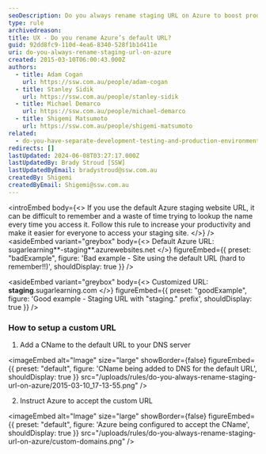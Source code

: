 ```yaml
---
seoDescription: Do you always rename staging URL on Azure to boost productivity and ease site access?
type: rule
archivedreason:
title: UX - Do you rename Azure’s default URL?
guid: 92dd8fc9-110d-4ea6-8340-528f1b1d411e
uri: do-you-always-rename-staging-url-on-azure
created: 2015-03-10T06:00:43.000Z
authors:
  - title: Adam Cogan
    url: https://ssw.com.au/people/adam-cogan
  - title: Stanley Sidik
    url: https://ssw.com.au/people/stanley-sidik
  - title: Michael Demarco
    url: https://ssw.com.au/people/michael-demarco
  - title: Shigemi Matsumoto
    url: https://ssw.com.au/people/shigemi-matsumoto
related:
  - do-you-have-separate-development-testing-and-production-environments
redirects: []
lastUpdated: 2024-06-08T03:27:17.000Z
lastUpdatedBy: Brady Stroud [SSW]
lastUpdatedByEmail: bradystroud@ssw.com.au
createdBy: Shigemi
createdByEmail: Shigemi@ssw.com.au
---
```


<introEmbed
  body={<>
If you use the default Azure staging website URL, it can be difficult to remember and a waste of time trying to lookup the name every time you access it. Follow this rule to increase your productivity and make it easier for everyone to access your staging site.
  </>}
/>
<asideEmbed
  variant="greybox"
  body={<>
    Default Azure URL:
sugarlearning**-staging**&#46;azurewebsites&#46;net
  </>}
  figureEmbed={{
    preset: "badExample",
    figure: 'Bad example - Site using the default URL (hard to remember!!)',
    shouldDisplay: true
  }}
/>

<asideEmbed
  variant="greybox"
  body={<>
    Customized URL:
**staging**&#46;sugarlearning&#46;com
  </>}
  figureEmbed={{
    preset: "goodExample",
    figure: 'Good example - Staging URL with "staging&#46;" prefix',
    shouldDisplay: true
  }}
/>

### How to setup a custom URL

1. Add a CName to the default URL to your DNS server


<imageEmbed
  alt="Image"
  size="large"
  showBorder={false}
  figureEmbed={{
    preset: "default",
    figure: 'CName being added to DNS for the default URL',
    shouldDisplay: true
  }}
  src="/uploads/rules/do-you-always-rename-staging-url-on-azure/2015-03-10_17-13-55.png"
/>

2. Instruct Azure to accept the custom URL


<imageEmbed
  alt="Image"
  size="large"
  showBorder={false}
  figureEmbed={{
    preset: "default",
    figure: 'Azure being configured to accept the CName',
    shouldDisplay: true
  }}
  src="/uploads/rules/do-you-always-rename-staging-url-on-azure/custom-domains.png"
/>
